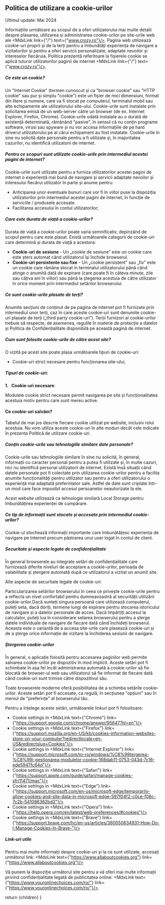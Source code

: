 
## Politica de utilizare a cookie-urilor
Ultimul update: Mai 2024
<br/>

Informațiile următoare au scopul de a oferi utilizatorului mai multe detalii despre plasarea, utilizarea și administrarea cookie-urilor 
pe site-urile web ale <MdxLink link={"/"} text={"www.crozy.ro"}/>. Pagina web utilizează cookie-uri proprii și de la terți pentru 
a îmbunătăți experiența de navigare a vizitatorilor și pentru a oferi servicii personalizate, adaptate nevoilor și intereselor fiecăruia. 
Politica prezentă referitoare la fișierele cookie se aplică tuturor utilizatorilor paginii de internet <MdxLink link={"/"} text={"www.crozy.ro"}/>.

##### Ce este un cookie?
Un "Internet Cookie" (termen cunoscut și ca "browser cookie" sau "HTTP cookie" sau pur și simplu "cookie") este un fișier de
mici dimensiuni, format din litere și numere, care va fi stocat pe computerul, terminalul mobil sau alte echipamente ale utilizatorului
site-ului. Cookie-urile sunt instalate prin solicitarea emisă de un web-server către un browser (de ex. Internet Explorer, Firefox, Chrome).
Cookie-urile odată instalate au o durată de existență determinată, rămânând "pasive", în sensul că nu conțin programe software,
virusi sau spyware și nu vor accesa informațiile de pe hard driverul utilizatorului pe al cărui echipament au fost instalate.
Cookie-urile în sine nu solicită date personale pentru a fi utilizate și, în majoritatea cazurilor, nu identifică utilizatorii de internet.

##### Pentru ce scopuri sunt utilizate cookie-urile prin intermediul acestei pagini de internet?
Cookie-urile sunt utilizate pentru a furniza utilizatorilor acestei pagini de internet o experiență mai bună de navigare și 
servicii adaptate nevoilor și interesului fiecărui utilizator în parte și anume pentru:

* Anticiparea unor eventuale bunuri care vor fi în viitor puse la dispoziția utilizatorilor prin intermediul acestei pagini de internet, în funcție de serviciile / produsele accesate.
* Facilitarea accesului în contul utilizatorilor;

##### Care este durata de viață a cookie-urilor?
Durata de viață a cookie-urilor poate varia semnificativ, depinzând de scopul pentru care este plasat. 
Există următoarele categorii de cookie-uri care determină și durata de viață a acestora:

* **Cookie-uri de sesiune** - Un „cookie de sesiune” este un cookie care este șters automat când utilizatorul își închide browserul.
* **Cookie-uri persistente sau fixe** - Un „cookie persistent” sau „fix” este un cookie care rămâne stocat în terminalul utilizatorului 
până când atinge o anumită dată de expirare (care poate fi în câteva minute, zile sau câțiva ani în viitor) sau până la ștegerea 
acestuia de către utilizator în orice moment prin intermediul setărilor browserului.

##### Ce sunt cookie-urile plasate de terți?
Anumite secțiuni de conținut de pe pagina de internet pot fi furnizate prin intermediul unor terți, caz în care aceste cookie-uri 
sunt denumite cookie-uri plasate de terți („third party cookie-uri”). Terții furnizori ai cookie-urilor trebuie să respecte, 
de asemenea, regulile în materie de protecție a datelor și Politica de Confidențialitate disponibilă pe această pagină de internet.

##### Cum sunt folosite cookie-urile de către acest site?
O vizită pe acest site poate plasa următoarele tipuri de cookie-uri:
* Cookie-uri strict necesare pentru funcționarea site-ului,

##### Tipuri de cookie-uri:
**1. &nbsp; Cookie-uri necesare**:

Modulele cookie strict necesare permit navigarea pe site și funcționalitatea acestuia motiv pentru care sunt mereu active.
<br/>

#### Ce cookie-uri salvăm?
Tabelul de mai jos descrie fiecare cookie utilizat pe website, inclusiv rolul acestuia. Nu vom utiliza aceste cookie-uri 
în alte moduri decât cele indicate în prezenta Politică de utilizare cookie-uri.
<br/>

<CookiesTable data={data} columns={columns}/>

##### Conțin cookie-urile sau tehnologiile similare date personale?
Cookie-urile sau tehnologiile similare în sine nu solicită, în general, informații cu caracter personal pentru a putea fi utilizate și, 
în multe cazuri, nici nu identifică personal utilizatorii de internet. Există însă situații când datele personale pot fi 
colectate prin utilizarea cookie-urilor pentru a facilita anumite funcționalități pentru utilizator sau pentru a oferi 
utilizatorului o experiență mai adaptată preferințelor sale. Astfel de date sunt criptate într-un mod care face imposibil 
accesul persoanelor neautorizate la ele.

Acest website utilizează ca tehnologie similară Local Storage pentru îmbunătățirea experienței de cumpărare.

##### Ce tip de informații sunt stocate și accesate prin intermediul cookie-urilor?
Cookie-ul stochează informații importante care îmbunătățesc experiența de navigare pe Internet precum păstrarea unui user logat în 
contul de client.

##### Securitate și aspecte legate de confidențialitate
În general browserele au integrate setări de confidențialitate care furnizează diferite niveluri de acceptare a cookie-urilor, 
perioada de valabilitate și ștergere automată după ce utilizatorul a vizitat un anumit site.

Alte aspecte de securitate legate de cookie-uri:

Particularizarea setărilor browserului în ceea ce privește cookie-urile pentru a reflecta un nivel confortabil pentru 
dumneavoastră al securității utilizării cookie-urilor.Dacă sunteți singura persoană care utilizează computerul, puteți seta, 
dacă doriți, termene lungi de expirare pentru stocarea istoricului de navigare și a datelor personale de acces. Dacă împărțiți accesul 
la calculator, puteți lua în considerare setarea browserului pentru a șterge datele individuale de navigare de fiecare dată când 
închideți browserul. Aceasta este o variantă de a accesa site-urile care plasează cookie-uri și de a șterge orice informație de vizitare 
la închiderea sesiunii de navigare.

##### Ştergerea cookie-urilor
În general, o aplicație folosită pentru accesarea paginilor web permite salvarea cookie-urilor pe dispozitiv în mod implicit.
Aceste setări pot fi schimbate în așa fel încât administrarea automată a cookie-urilor să fie blocată de browser-ul web sau 
utilizatorul să fie informat de fiecare dată când cookie-uri sunt trimise către dispozitivul său.

Toate browserele moderne oferă posibilitatea de a schimba setările cookie-urilor. Aceste setări pot fi accesate, ca regulă, 
în secțiunea "opțiuni" sau în meniul de "preferințe" al browserului tău.

Pentru a înțelege aceste setări, următoarele linkuri pot fi folositoare:

* Cookie settings in <MdxLink text={"Chrome"} link={"https://support.google.com/chrome/answer/95647?hl=en"}/>
* Cookie settings in <MdxLink text={"Firefox"} link={"https://support.mozilla.org/en-US/kb/cookies-information-websites-store-on-your-computer?redirectlocale=en-US&redirectslug=Cookies"}/>
* Cookie settings in <MdxLink text={"Internet Explorer"} link={"https://support.microsoft.com/ro-ro/windows/%C8%99tergerea-%C8%99i-gestionarea-modulelor-cookie-168dab11-0753-043d-7c16-ede5947fc64d"}/>
* Cookie settings in <MdxLink text={"Safari"} link={"https://support.apple.com/guide/safari/manage-cookies-sfri11471/mac"}/>
* Cookie settings in <MdxLink text={"Edge"} link={"https://support.microsoft.com/en-us/microsoft-edge/temporarily-allow-cookies-and-site-data-in-microsoft-edge-597f04f2-c0ce-f08c-7c2b-541086362bd2"}/>
* Cookie settings in <MdxLink text={"Opera"} link={"https://help.opera.com/en/latest/web-preferences/#cookies"}/>
* Cookie settings in <MdxLink text={"Brave"} link={"https://support.brave.com/hc/en-us/articles/360050634931-How-Do-I-Manage-Cookies-In-Brave-"}/>

##### Link-uri utile
Pentru mai multe informații despre cookie-uri și la ce sunt utilizate, accesați următorul link: <MdxLink text={"https://www.allaboutcookies.org"} link={"https://www.allaboutcookies.org"}/>

Vă punem la dispoziție următorul site pentru a vă oferi mai multe informații privind confidențialitate legată de publicitatea online: 
<MdxLink text={"https://www.youronlinechoices.com/ro/"} link={"https://www.youronlinechoices.com/ro/"}/>.


  return <MdxLayout>{children}</MdxLayout>
}